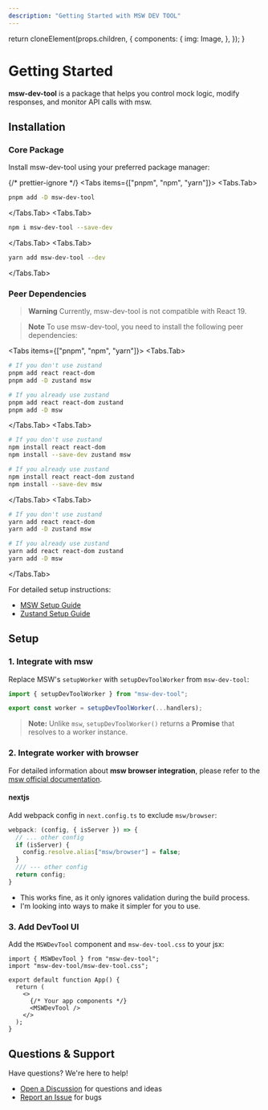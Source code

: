 ```yaml
---
description: "Getting Started with MSW DEV TOOL"
---
```



  return cloneElement(props.children, {
    components: {
      img: Image,
    },
  });
}

# Getting Started

**msw-dev-tool** is a package that helps you control mock logic, modify responses, and monitor API calls with msw.

## Installation

### Core Package
Install msw-dev-tool using your preferred package manager:

{/* prettier-ignore */}
<Tabs items={["pnpm", "npm", "yarn"]}>
  <Tabs.Tab>
  ```bash copy
  pnpm add -D msw-dev-tool
  ```
  </Tabs.Tab>
  <Tabs.Tab>
  ```bash copy
  npm i msw-dev-tool --save-dev 
  ```
  </Tabs.Tab>
  <Tabs.Tab>
  ```bash copy
  yarn add msw-dev-tool --dev 
  ```
  </Tabs.Tab>
</Tabs>

### Peer Dependencies
> **Warning** Currently, msw-dev-tool is not compatible with React 19.

> **Note** To use msw-dev-tool, you need to install the following peer dependencies:

<Tabs items={["pnpm", "npm", "yarn"]}>
  <Tabs.Tab>
  ```bash copy
  # If you don't use zustand
  pnpm add react react-dom
  pnpm add -D zustand msw

  # If you already use zustand
  pnpm add react react-dom zustand
  pnpm add -D msw
  ```
  </Tabs.Tab>
  <Tabs.Tab>
  ```bash copy
  # If you don't use zustand
  npm install react react-dom
  npm install --save-dev zustand msw

  # If you already use zustand
  npm install react react-dom zustand
  npm install --save-dev msw
  ```
  </Tabs.Tab>
  <Tabs.Tab>
  ```bash copy
  # If you don't use zustand
  yarn add react react-dom
  yarn add -D zustand msw

  # If you already use zustand
  yarn add react react-dom zustand
  yarn add -D msw
  ```
  </Tabs.Tab>
</Tabs>

For detailed setup instructions:
- [MSW Setup Guide](https://mswjs.io/docs/getting-started/install)
- [Zustand Setup Guide](https://zustand.docs.pmnd.rs/getting-started/introduction)

## Setup

### 1. Integrate with msw
Replace MSW's `setupWorker` with `setupDevToolWorker` from `msw-dev-tool`:

```ts copy
import { setupDevToolWorker } from "msw-dev-tool";

export const worker = setupDevToolWorker(...handlers);
```

> **Note:** Unlike `msw`, `setupDevToolWorker()` returns a **Promise** that resolves to a worker instance.

### 2. Integrate worker with browser

For detailed information about **msw browser integration**, please refer to the [msw official documentation](https://mswjs.io/docs/integrations/browser).

#### nextjs

Add webpack config in `next.config.ts` to exclude `msw/browser`:

```ts
webpack: (config, { isServer }) => {
  // ... other config
  if (isServer) {
    config.resolve.alias["msw/browser"] = false;
  }
  /// --- other config
  return config;
}
```
- This works fine, as it only ignores validation during the build process.
- I'm looking into ways to make it simpler for you to use.


### 3. Add DevTool UI
Add the `MSWDevTool` component and `msw-dev-tool.css` to your jsx:

```tsx {1-2}
import { MSWDevTool } from "msw-dev-tool";
import "msw-dev-tool/msw-dev-tool.css";

export default function App() {
  return (
    <>
      {/* Your app components */}
      <MSWDevTool />
    </>
  );
}
```

## Questions & Support

Have questions? We're here to help!
- [Open a Discussion](https://github.com/nayounsang/msw-dev-tool/discussions) for questions and ideas
- [Report an Issue](https://github.com/nayounsang/msw-dev-tool/issues) for bugs

